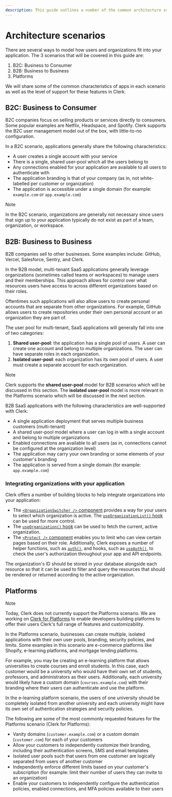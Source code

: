 ```yaml
---
description: This guide outlines a number of the common architecture scenarios for building applications with Clerk, their characteristics, and limitations.
---
```


# Architecture scenarios

There are several ways to model how users and organizations fit into your application. The 3 scenarios that will be covered in this guide are:

1. B2C: Business to Consumer
1. B2B: Business to Business
1. Platforms

We will share some of the common characteristics of apps in each scenario as well as the level of support for these features in Clerk.

## B2C: Business to Consumer

B2C companies focus on selling products or services directly to consumers. Some popular examples are Netflix, Headspace, and Spotify. Clerk supports the B2C user management model out of the box, with little-to-no configuration.

In a B2C scenario, applications generally share the following characteristics:

- A user creates a single account with your service
- There is a single, shared user-pool which all the users belong to
- Any connections enabled for your application are available to all users to authenticate with
- The application branding is that of your company (as in, not white-labelled per customer or organization)
- The application is accessible under a single domain (for example: `example.com` or `app.example.com`)

> [!NOTE]
> In the B2C scenario, organizations are generally not necessary since users that sign up to your application typically do not exist as part of a team, organization, or workspace.

## B2B: Business to Business

B2B companies sell to other businesses. Some examples include: GitHub, Vercel, Salesforce, Sentry, and Clerk.

In the B2B model, multi-tenant SaaS applications generally leverage organizations (sometimes called teams or workspaces) to manage users and their memberships. This approach allows for control over what resources users have access to across different organizations based on their roles.

Oftentimes such applications will also allow users to create personal accounts that are separate from other organizations. For example, GitHub allows users to create repositories under their own personal account or an organization they are part of.

The user pool for multi-tenant, SaaS applications will generally fall into one of two categories:

1. **Shared user-pool**: the application has a single pool of users. A user can create one account and belong to multiple organizations. The user can have separate roles in each organization.
1. **Isolated user-pool**: each organization has its own pool of users. A user must create a separate account for each organization.

> [!NOTE]
> Clerk supports the **shared user-pool** model for B2B scenarios which will be discussed in this section. The **isolated user-pool** model is more relevant in the Platforms scenario which will be discussed in the next section.

B2B SaaS applications with the following characteristics are well-supported with Clerk:

- A single application deployment that serves multiple business customers (multi-tenant)
- A shared user-pool model where a user can log in with a single account and belong to multiple organizations
- Enabled connections are available to all users (as in, connections cannot be configured at the organization level)
- The application may carry your own branding or some elements of your customer's branding
- The application is served from a single domain (for example: `app.example.com`)

### Integrating organizations with your application

Clerk offers a number of building blocks to help integrate organizations into your application:

- The [`<OrganizationSwitcher />` component](/docs/components/organization/organization-switcher) provides a way for your users to select which organization is active. The [`useOrganizationList()` hook](/docs/organizations/custom-organization-switcher) can be used for more control.
- The [`useOrganization()` hook](/docs/references/react/use-organization) can be used to fetch the current, active organization.
- The [`<Protect />` component](/docs/components/protect) enables you to limit who can view certain pages based on their role. Additionally, Clerk exposes a number of helper functions, such as [`auth()`](/docs/references/nextjs/auth), and hooks, such as [`useAuth()`](/docs/references/react/use-auth#how-to-use-the-use-auth-hook), to check the user's authorization throughout your app and API endpoints.

The organization's ID should be stored in your database alongside each resource so that it can be used to filter and query the resources that should be rendered or returned according to the active organization.

## Platforms

> [!NOTE]
> Today, Clerk does not currently support the Platforms scenario. We are working on [Clerk for Platforms](https://feedback.clerk.com/roadmap/3b40265e-d8ae-41b0-a4b3-9c947d460218) to enable developers building platforms to offer their users Clerk's full range of features and customizability.

In the Platforms scenario, businesses can create multiple, isolated applications with their own user pools, branding, security policies, and limits. Some examples in this scenario are e-commerce platforms like Shopify, e-learning platforms, and mortgage lending platforms.

For example, you may be creating an e-learning platform that allows universities to create courses and enroll students. In this case, each customer would be a university who would have their own set of students, professors, and administrators as their users. Additionally, each university would likely have a custom domain (`courses.example.com`) with their branding where their users can authenticate and use the platform.

In the e-learning platform scenario, the users of one university should be completely isolated from another university and each university might have its own set of authentication strategies and security policies.

The following are some of the most commonly requested features for the Platforms scenario (Clerk for Platforms):

- Vanity domains (`customer.example.com`) or a custom domain (`customer.com`) for each of your customers
- Allow your customers to independently customize their branding, including their authentication screens, SMS and email templates
- Isolated user pools such that users from one customer are logically separated from users of another customer
- Independently enforce different limits based on your customer's subscription (for example: limit their number of users they can invite to an organization)
- Enable your customers to independently configure the authentication policies, enabled connections, and MFA policies available to their users
